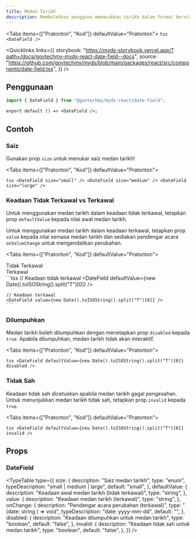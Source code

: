 ```yaml
---
title: Medan Tarikh
description: Membolehkan pengguna memasukkan tarikh dalam format berstruktur menggunakan medan berasingan untuk hari, bulan, dan tahun.
---
```




<Tabs items={["Pratonton", "Kod"]} defaultValue="Pratonton">
  <Tab value="Pratonton" className="not-prose flex justify-center">
    <DateField />
  </Tab>
  <Tab value="Kod">
    ```tsx
    <DateField />
    ```
  </Tab>
</Tabs>

<Quicklinks
  links={{
    storybook:
      "https://myds-storybook.vercel.app/?path=/docs/govtechmy-myds-react-date-field--docs",
    source:
      "https://github.com/govtechmy/myds/blob/main/packages/react/src/components/date-field.tsx",
  }}
/>

## Penggunaan

```ts copy title="Import"
import { DateField } from "@govtechmy/myds-react/date-field";
```

```tsx copy title="Anatomi"
export default () => <DateField />;
```

## Contoh

### Saiz

Gunakan prop `size` untuk menukar saiz medan tarikh!

<Tabs items={["Pratonton", "Kod"]} defaultValue="Pratonton">
  <Tab value="Pratonton">
    <div className="not-prose flex flex-col items-center gap-3">
      <DateField size="small" />
      <DateField size="medium" />
      <DateField size="large" />
    </div>
  </Tab>
  <Tab value="Kod">
    ```tsx
    <DateField size="small" />
    <DateField size="medium" />
    <DateField size="large" />
    ```
  </Tab>
</Tabs>

### Keadaan Tidak Terkawal vs Terkawal

Untuk menggunakan medan tarikh dalam keadaan tidak terkawal, tetapkan prop `defaultValue` kepada nilai awal medan tarikh.

Untuk menggunakan medan tarikh dalam keadaan terkawal, tetapkan prop `value` kepada nilai semasa medan tarikh dan sediakan pendengar acara `onValueChange` untuk mengendalikan perubahan.

<Tabs items={["Pratonton", "Kod"]} defaultValue="Pratonton">
  <Tab value="Pratonton">
    <div className="not-prose flex flex-col gap-3 items-center">
        <div>
            Tidak Terkawal
            <DateField defaultValue={NOW} />
        </div>
        <div>
            Terkawal
            <DateField value={NOW} />
        </div>
    </div>
  </Tab>
  <Tab value="Kod">
    ```tsx
    // Keadaan tidak terkawal
    <DateField defaultValue={new Date().toISOString().split("T")[0]} />

    // Keadaan terkawal
    <DateField value={new Date().toISOString().split("T")[0]} />
    ```

  </Tab>
</Tabs>

### Dilumpuhkan

Medan tarikh boleh dilumpuhkan dengan menetapkan prop `disabled` kepada `true`. Apabila dilumpuhkan, medan tarikh tidak akan interaktif.

<Tabs items={["Pratonton", "Kod"]} defaultValue="Pratonton">
  <Tab value="Pratonton">
    <div className="not-prose flex justify-center">
      <DateField defaultValue={NOW} disabled />
    </div>
  </Tab>
  <Tab value="Kod">
    ```tsx
    <DateField defaultValue={new Date().toISOString().split("T")[0]} disabled />
    ```
  </Tab>
</Tabs>

### Tidak Sah

Keadaan tidak sah dicetuskan apabila medan tarikh gagal pengesahan. Untuk menunjukkan medan tarikh tidak sah, tetapkan prop `invalid` kepada `true`.

<Tabs items={["Pratonton", "Kod"]} defaultValue="Pratonton">
  <Tab value="Pratonton">
    <div className="not-prose flex justify-center">
      <DateField defaultValue={NOW} invalid />
    </div>
  </Tab>
  <Tab value="Kod">
    ```tsx
    <DateField defaultValue={new Date().toISOString().split("T")[0]} invalid />
    ```
  </Tab>
</Tabs>

## Props

### DateField

<TypeTable
  type={{
    size: {
      description: "Saiz medan tarikh",
      type: "enum",
      typeDescription: "small | medium | large",
      default: "small",
    },
    defaultValue: {
      description: "Keadaan awal medan tarikh (tidak terkawal)",
      type: "string",
    },
    value: {
      description: "Keadaan medan tarikh (terkawal)",
      type: "string",
    },
    onChange: {
      description: "Pendengar acara perubahan (terkawal)",
      type: "(date: string ) => void",
      typeDescription: "date: yyyy-mm-dd",
      default: "",
    },
    disabled: {
      description: "Keadaan dilumpuhkan untuk medan tarikh",
      type: "boolean",
      default: "false",
    },
    invalid: {
      description: "Keadaan tidak sah untuk medan tarikh",
      type: "boolean",
      default: "false",
    },
  }}
/>
